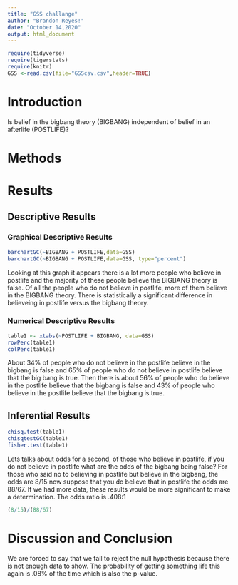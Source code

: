 ```yaml
---
title: "GSS challange"
author: "Brandon Reyes!"
date: "October 14,2020"
output: html_document
---
```


```r
require(tidyverse)
require(tigerstats)
require(knitr)
GSS <-read.csv(file="GSScsv.csv",header=TRUE)
```

# Introduction

<!--In this section you explain what you are trying to show.  Where did the data come from?  What is the research or other question you are trying to answer?.  If you skimp in this section expect to be marked down in your grade. Paint a picture of the project a couple of paragraphs is expected!-->

Is belief in the bigbang theory (BIGBANG) independent of belief in an afterlife (POSTLIFE)?

# Methods

<!--Decide on your methods:  use "variable analysis" or other appropriate descriptors.  Make sure to choose at least one graphical method and at least one numerical method. Discuss what data manipulations may be needed for example subsetting or other binning procedures and what sort of graphical displays and inferential tools will be used!-->

# Results

<!--Divide this section into two sub-sections:  One for your descriptive  results and one for your inferential results.!-->

## Descriptive Results

### Graphical Descriptive Results

<!--Graphical results here.  Make sure to show your code.  Provide appropriate labels for axes, giving units if possible, and provide a good title for the graph, too.  Use the graphical results to describe the patterns if any that exist in the data as focused toward the research question. Bottom line is to explain the features of the graph that are relevant to conforming or departing to what is expected by your null hypothesis !-->
```r
barchartGC(~BIGBANG + POSTLIFE,data=GSS)
barchartGC(~BIGBANG + POSTLIFE,data=GSS, type="percent")

```
Looking at this graph it appears there is a lot more people who believe in postlife and the majority of these people believe the BIGBANG theory is false. Of all the people who do not believe in postlife, more of them believe in the BIGBANG theory. There is statistically a significant difference in believeing in postlife versus the bigbang theory.

### Numerical Descriptive Results

<!--Numerical results go here. Use the numerical results to describe the patterns if any that exist in the data as focused toward the research question!-->
```r
table1 <- xtabs(~POSTLIFE + BIGBANG, data=GSS)
rowPerc(table1)
colPerc(table1)
```
About 34% of people who do not believe in the postlife believe in the bigbang is false and 65% of people who do not believe in postlife believe that the big bang is true. Then there is about 56% of people who do believe in the postlife believe that the bigbang is false and 43% of people who believe in the postlife believe that the bigbang is true.

## Inferential Results

<!--State hypothesis clearly.  Make sure your discussion of the inferential test covers all the aspects that the test output produces, such as test statistic, p-value etc.  Make a decision about the null hypothesis, explain the assumptions on which the selected test/procedure was based, and why the chosen procedure satisfys the assumptions and is appropriate to answer the research question!-->
```r
chisq.test(table1)
chisqtestGC(table1)
fisher.test(table1)
```
Lets talks about odds for a second, of those who believe in postlife, if you do not believe in postlife what are the odds of the bigbang being false? For those who said no to believing in postlife but believe in the bigbang, the odds are 8/15 now suppose that you do believe that in postlife the odds are 88/67. If we had more data, these results would be more significant to make a determination. The odds ratio is .408:1
```r
(8/15)/(88/67)
```


# Discussion and Conclusion

<!--Discussion and conclusion here.  If you found a relationship be sure to consider whether the relationship occurs because one of the variavbles causes the other, or whether they perhasps are related for some other reason.  Watch the chapter 6 videos from the GeorgeTown videos collection.!-->
We are forced to say that we fail to reject the null hypothesis because there is not enough data to show. The probability of getting something life this again is .08% of the time which is also the p-value.